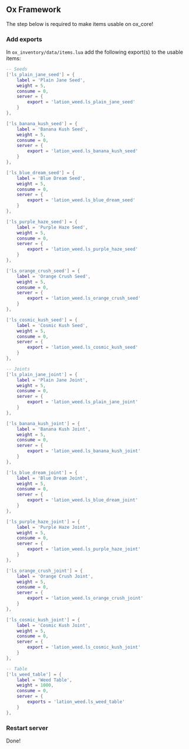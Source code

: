 
## Ox Framework

<Callout type="warning" emoji="⚠️">
    The step below is required to make items usable on ox_core!
</Callout>

<Steps>

### Add exports

In ```ox_inventory/data/items.lua``` add the following export(s) to the usable items:

```lua copy filename="ox_inventory/data/items.lua" {5-8, 14-17, 23-26, 32-35, 41-44, 50-53, 60-63, 69-72, 78-81, 87-90, 96-99, 105-108, 115-118}
-- Seeds
['ls_plain_jane_seed'] = {
    label = 'Plain Jane Seed',
    weight = 5,
    consume = 0,
    server = {
        export = 'lation_weed.ls_plain_jane_seed'
    }
},

['ls_banana_kush_seed'] = {
    label = 'Banana Kush Seed',
    weight = 5,
    consume = 0,
    server = {
        export = 'lation_weed.ls_banana_kush_seed'
    }
},

['ls_blue_dream_seed'] = {
    label = 'Blue Dream Seed',
    weight = 5,
    consume = 0,
    server = {
        export = 'lation_weed.ls_blue_dream_seed'
    }
},

['ls_purple_haze_seed'] = {
    label = 'Purple Haze Seed',
    weight = 5,
    consume = 0,
    server = {
        export = 'lation_weed.ls_purple_haze_seed'
    }
},

['ls_orange_crush_seed'] = {
    label = 'Orange Crush Seed',
    weight = 5,
    consume = 0,
    server = {
        export = 'lation_weed.ls_orange_crush_seed'
    }
},

['ls_cosmic_kush_seed'] = {
    label = 'Cosmic Kush Seed',
    weight = 5,
    consume = 0,
    server = {
        export = 'lation_weed.ls_cosmic_kush_seed'
    }
},

-- Joints
['ls_plain_jane_joint'] = {
    label = 'Plain Jane Joint',
    weight = 5,
    consume = 0,
    server = {
        export = 'lation_weed.ls_plain_jane_joint'
    }
},

['ls_banana_kush_joint'] = {
    label = 'Banana Kush Joint',
    weight = 5,
    consume = 0,
    server = {
        export = 'lation_weed.ls_banana_kush_joint'
    }
},

['ls_blue_dream_joint'] = {
    label = 'Blue Dream Joint',
    weight = 5,
    consume = 0,
    server = {
        export = 'lation_weed.ls_blue_dream_joint'
    }
},

['ls_purple_haze_joint'] = {
    label = 'Purple Haze Joint',
    weight = 5,
    consume = 0,
    server = {
        export = 'lation_weed.ls_purple_haze_joint'
    }
},

['ls_orange_crush_joint'] = {
    label = 'Orange Crush Joint',
    weight = 5,
    consume = 0,
    server = {
        export = 'lation_weed.ls_orange_crush_joint'
    }
},

['ls_cosmic_kush_joint'] = {
    label = 'Cosmic Kush Joint',
    weight = 5,
    consume = 0,
    server = {
        export = 'lation_weed.ls_cosmic_kush_joint'
    }
},

-- Table
['ls_weed_table'] = {
    label = 'Weed Table',
    weight = 1000,
    consume = 0,
    server = {
        exports = 'lation_weed.ls_weed_table'
    }
},
```
 
### Restart server
Done!

</Steps>